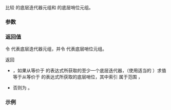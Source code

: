 {{title|1= operator=={{small|(ranges::zip_view::''iterator'', ranges::zip_view::''sentinel'')}}}}
{{cpp/ranges/zip_view/navbar}}

{{dcl begin}}
{{dcl|since=c++23|1=
template&lt; bool OtherConst &gt;
    requires (std::sentinel_for&lt;
        ranges::sentinel_t&lt;/*maybe-const*/&lt;Const, Views&gt;&gt;,
        ranges::iterator_t&lt;/*maybe-const*/&lt;OtherConst, Views&gt;&gt;&gt; &amp;&amp; ...)
friend constexpr bool operator==( const /*iterator*/&lt;OtherConst&gt;&amp; x,
                                  const /*sentinel*/&amp; y  );
}}
{{dcl end}}

比较 {{c|x}} 的底层迭代器元组和 {{c|y}} 的底层哨位元组。

{{cpp/hidden friend|{{tt|zip_view::''sentinel''&lt;Const&gt;}}}}

{{cpp/note synthesized eq}}

===参数===
{{par begin}}
{{par|x|要比较的{{lt|cpp/ranges/zip_view/iterator|迭代器}}}}
{{par|y|要比较的{{lt|cpp/ranges/zip_view/sentinel|哨位}}}}
{{par end}}

===返回值===
令 {{c|x.current_}} 代表底层迭代器元组，并令 {{c|y.end_}} 代表底层哨位元组。

返回
* {{c|true}}，如果从等价于 {{c|std::get&lt;i&gt;(x.current_)}} 的表达式所获取的至少一个底层迭代器，（使用适当的 {{c|1= operator==}}）求值等于从等价于 {{c|std::get&lt;i&gt;(y.end_)}} 的表达式所获取的底层哨位，其中索引 {{tt|i}} 属于范围 {{tt|1= 0 &lt;= i &lt; sizeof...(Views)}}，
* 否则为 {{c|false}}。

===示例===
{{example
|code=
|output=
}}

{{langlinks|en|es|ja|ru}}